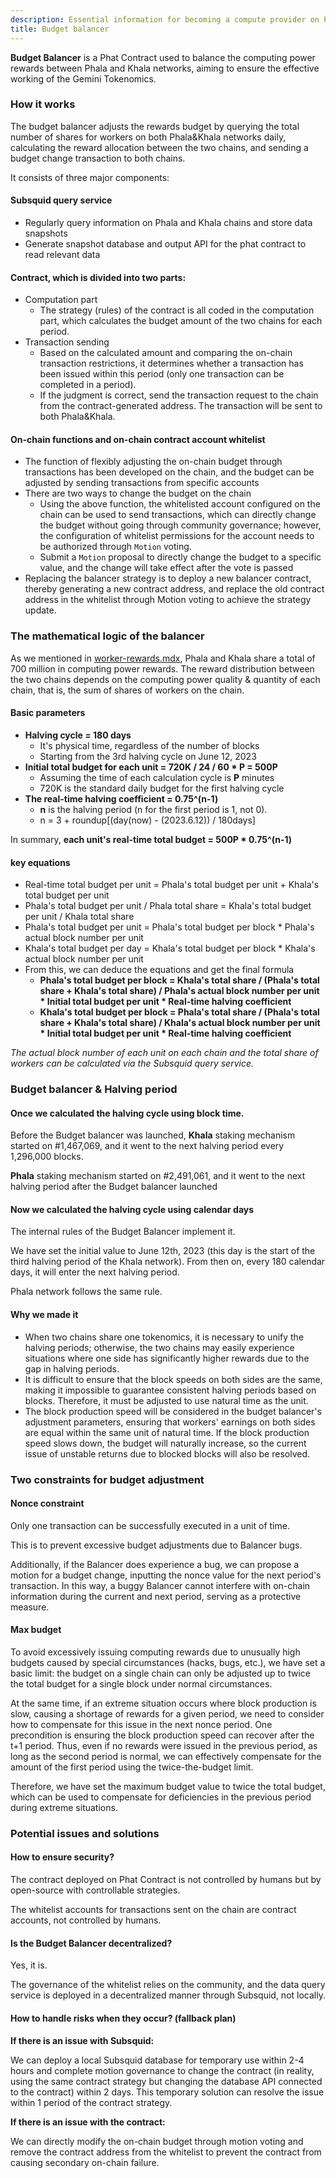 ```yaml
---
description: Essential information for becoming a compute provider on Phala Network.
title: Budget balancer
---
```



**Budget Balancer** is a Phat Contract used to balance the computing power rewards between Phala and Khala networks, aiming to ensure the effective working of the Gemini Tokenomics.

### **How it works**

The budget balancer adjusts the rewards budget by querying the total number of shares for workers on both Phala\&Khala networks daily, calculating the reward allocation between the two chains, and sending a budget change transaction to both chains.

It consists of three major components:

#### Subsquid query service

* Regularly query information on Phala and Khala chains and store data snapshots
* Generate snapshot database and output API for the phat contract to read relevant data

#### **Contract,** which is divided into two parts:

* Computation part
  * The strategy (rules) of the contract is all coded in the computation part, which calculates the budget amount of the two chains for each period.
* Transaction sending
  * Based on the calculated amount and comparing the on-chain transaction restrictions, it determines whether a transaction has been issued within this period (only one transaction can be completed in a period).
  * If the judgment is correct, send the transaction request to the chain from the contract-generated address. The transaction will be sent to both Phala\&Khala.

#### **On-chain functions and on-chain contract account whitelist**

* The function of flexibly adjusting the on-chain budget through transactions has been developed on the chain, and the budget can be adjusted by sending transactions from specific accounts
* There are two ways to change the budget on the chain
  * Using the above function, the whitelisted account configured on the chain can be used to send transactions, which can directly change the budget without going through community governance; however, the configuration of whitelist permissions for the account needs to be authorized through `Motion` voting.
  * Submit a `Motion` proposal to directly change the budget to a specific value, and the change will take effect after the vote is passed
* Replacing the balancer strategy is to deploy a new balancer contract, thereby generating a new contract address, and replace the old contract address in the whitelist through Motion voting to achieve the strategy update.

### The mathematical logic of the balancer

As we mentioned in [worker-rewards.mdx](/compute-providers/basic-info/worker-rewards.mdx "mention"), Phala and Khala share a total of 700 million in computing power rewards. The reward distribution between the two chains depends on the computing power quality & quantity of each chain, that is, the sum of shares of workers on the chain.

#### Basic parameters

* **Halving cycle = 180 days**&#x20;
  * It's physical time, regardless of the number of blocks
  * Starting from the 3rd halving cycle on June 12, 2023
* **Initial total budget for each unit = 720K / 24 / 60 \* P = 500P**
  * Assuming the time of each calculation cycle is **P** minutes
  * 720K is the standard daily budget for the first halving cycle
* **The real-time halving coefficient = 0.75^(n-1)**&#x20;
  * **n** is the halving period (n for the first period is 1, not 0).
  * n = 3 + roundup\[(day(now) - (2023.6.12)) / 180days]

In summary, **each unit's real-time total budget = 500P \* 0.75^(n-1)**

#### key equations

* Real-time total budget per unit = Phala's total budget per unit + Khala's total budget per unit
* Phala's total budget per unit / Phala total share = Khala's total budget per unit / Khala total share
* Phala's total budget per unit = Phala's total budget per block \* Phala's actual block number per unit
* Khala's total budget per day = Khala's total budget per block \* Khala's actual block number per unit
* From this, we can deduce the equations and get the final formula
  * **Phala's total budget per block = Khala's total share / (Phala's total share + Khala's total share) / Phala's actual block number per unit \* Initial total budget per unit \* Real-time halving coefficient**
  * **Khala's total budget per block = Phala's total share / (Phala's total share + Khala's total share) / Khala's actual block number per unit \* Initial total budget per unit \* Real-time halving coefficient**

_The actual block number of each unit on each chain and the total share of workers can be calculated via the Subsquid query service._

### Budget balancer & Halving period

#### Once we calculated the halving cycle using block time.

Before the Budget balancer was launched, **Khala** staking mechanism started on #1,467,069, and it went to the next halving period every 1,296,000 blocks.&#x20;

**Phala** staking mechanism started on #2,491,061, and it went to the next halving period after the Budget balancer launched

#### Now we calculated the halving cycle using calendar days&#x20;

The internal rules of the Budget Balancer implement it.&#x20;

We have set the initial value to June 12th, 2023 (this day is the start of the third halving period of the Khala network). From then on, every 180 calendar days, it will enter the next halving period.

Phala network follows the same rule.

#### Why we made it

* When two chains share one tokenomics, it is necessary to unify the halving periods; otherwise, the two chains may easily experience situations where one side has significantly higher rewards due to the gap in halving periods.
* It is difficult to ensure that the block speeds on both sides are the same, making it impossible to guarantee consistent halving periods based on blocks. Therefore, it must be adjusted to use natural time as the unit.
* The block production speed will be considered in the budget balancer's adjustment parameters, ensuring that workers' earnings on both sides are equal within the same unit of natural time. If the block production speed slows down, the budget will naturally increase, so the current issue of unstable returns due to blocked blocks will also be resolved.

### **Two constraints for budget adjustment**

#### Nonce constraint

Only one transaction can be successfully executed in a unit of time.

This is to prevent excessive budget adjustments due to Balancer bugs.

Additionally, if the Balancer does experience a bug, we can propose a motion for a budget change, inputting the nonce value for the next period's transaction. In this way, a buggy Balancer cannot interfere with on-chain information during the current and next period, serving as a protective measure.

#### Max budget

To avoid excessively issuing computing rewards due to unusually high budgets caused by special circumstances (hacks, bugs, etc.), we have set a basic limit: the budget on a single chain can only be adjusted up to twice the total budget for a single block under normal circumstances.

At the same time, if an extreme situation occurs where block production is slow, causing a shortage of rewards for a given period, we need to consider how to compensate for this issue in the next nonce period. One precondition is ensuring the block production speed can recover after the t+1 period. Thus, even if no rewards were issued in the previous period, as long as the second period is normal, we can effectively compensate for the amount of the first period using the twice-the-budget limit.

Therefore, we have set the maximum budget value to twice the total budget, which can be used to compensate for deficiencies in the previous period during extreme situations.

### Potential issues and solutions

#### How to ensure security?&#x20;

The contract deployed on Phat Contract is not controlled by humans but by open-source with controllable strategies.&#x20;

The whitelist accounts for transactions sent on the chain are contract accounts, not controlled by humans.&#x20;

#### Is the Budget Balancer decentralized?&#x20;

Yes, it is.&#x20;

The governance of the whitelist relies on the community, and the data query service is deployed in a decentralized manner through Subsquid, not locally.&#x20;

#### How to handle risks when they occur?  (fallback plan)

**If there is an issue with Subsquid:**&#x20;

We can deploy a local Subsquid database for temporary use within 2-4 hours and complete motion governance to change the contract (in reality, using the same contract strategy but changing the database API connected to the contract) within 2 days. This temporary solution can resolve the issue within 1 period of the contract strategy.&#x20;

**If there is an issue with the contract:**&#x20;

We can directly modify the on-chain budget through motion voting and remove the contract address from the whitelist to prevent the contract from causing secondary on-chain failure.

